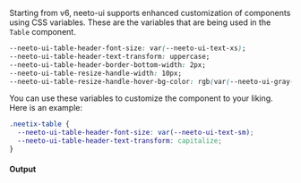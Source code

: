 Starting from v6, neeto-ui supports enhanced customization of components using
CSS variables. These are the variables that are being used in the `Table`
component.

```css
--neeto-ui-table-header-font-size: var(--neeto-ui-text-xs);
--neeto-ui-table-header-text-transform: uppercase;
--neeto-ui-table-header-border-bottom-width: 2px;
--neeto-ui-table-resize-handle-width: 10px;
--neeto-ui-table-resize-handle-hover-bg-color: rgb(var(--neeto-ui-gray-300));
```

You can use these variables to customize the component to your liking. Here is
an example:

```css
.neetix-table {
  --neeto-ui-table-header-font-size: var(--neeto-ui-text-sm);
  --neeto-ui-table-header-text-transform: capitalize;
}
```

#### Output
